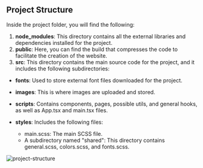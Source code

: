 ## Project Structure

Inside the project folder, you will find the following:
1.  **node_modules**: This directory contains all the external libraries and dependencies installed for the project.    
2.  **public**: Here, you can find the build that compresses the code to facilitate the creation of the website.
3. **src**: This directory contains the main source code for the project, and it includes the following subdirectories:

-   **fonts**: Used to store external font files downloaded for the project.
    
-   **images**: This is where images are uploaded and stored.
    
-   **scripts**: Contains components, pages, possible utils, and general hooks, as well as App.tsx and main.tsx files.
    
-   **styles**: Includes the following files:    
    -   main.scss: The main SCSS file.
    -   A subdirectory named "shared": This directory contains general.scss, colors.scss, and fonts.scss.

![project-structure](./../images/project-structure.png)